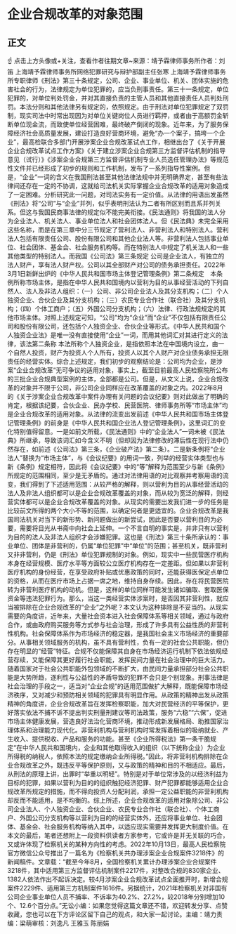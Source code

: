 # 企业合规改革的对象范围
## 正文
☝ 点击上方头像或+关注，查看作者往期文章~来源：靖予霖律师事务所作者：刘笛 上海靖予霖律师事务所网络犯罪研究与辩护部副主任张寒 上海靖予霖律师事务所专职律师《刑法》第三十条规定，公司、企业、事业单位、机关、团体实施的危害社会的行为，法律规定为单位犯罪的，应当负刑事责任。第三十一条规定，单位犯罪的，对单位判处罚金，并对其直接负责的主管人员和其他直接责任人员判处刑罚。本法分则和其他法律另有规定的，依照规定。由于刑法对单位犯罪规定了双罚制，现实司法中时常出现因为对单位关键岗位人员进行羁押，或者由于高额罚金斩断单位现金流，而致使单位经营困难，最终破产倒闭的现象。近年来，为了服务保障经济社会高质量发展，建设打造良好营商环境，避免“办一个案子，搞垮一个企业”，最高检联合多部门开展涉案企业合规改革试点工作，相继出台了《关于开展企业合规改革试点工作方案》《关于建立涉案企业合规第三方监督评估机制的指导意见（试行）》《涉案企业合规第三方监督评估机制专业人员选任管理办法》等规范性文件并已经形成了初步的规则和工作机制，发布了一系列指导性案例。但是，“企业”一词的含义在我国刑法甚至其他法律法规中并无明确界定，甚至有些法律间还存在一定的不协调，这就给司法机关实际掌握企业合规改革的适用对象造成了一定困难。分析研究此一问题，对司法实务有一定价值。从法律的用语出发虽然《刑法》将“公司”与“企业”并列，似乎表明刑法认为二者有所区别而且系并列关系。但这与我国民商事法律的规定似不能完美衔接。《民法通则》将我国的法人分为企业法人、机关法人、事业单位法人和社会团体法人。但《民法典》未完全采用这些名称，而是在第三章中分三节规定了营利法人、非营利法人和特别法人。营利法人包括有限责任公司、股份有限公司和其他企业法人等。非营利法人包括事业单位、社会团体、基金会、社会服务机构等。而在特别法人中规定了机关法人和一些其他类型的特别法人。而我国《公司法》第三条规定 公司是企业法人，有独立的法人财产，享有法人财产权。公司以其全部财产对公司的债务承担责任。2022年3月1日新鲜出炉的《中华人民共和国市场主体登记管理条例》第二条规定　本条例所称市场主体，是指在中华人民共和国境内以营利为目的从事经营活动的下列自然人、法人及非法人组织：（一）公司、非公司企业法人及其分支机构；（二）个人独资企业、合伙企业及其分支机构；（三）农民专业合作社（联合社）及其分支机构；（四）个体工商户；（五）外国公司分支机构；（六）法律、行政法规规定的其他市场主体。对照上述规定可知，“公司”均为“企业”而“企业”不仅包括有限责任公司和股份有限公司，还包括个人独资企业、合伙企业等形式。《中华人民共和国个人独资企业法》是唯一没有直接使用“企业”一词，而用其他词汇对其进行定义的法律，该法第二条称 本法所称个人独资企业，是指依照本法在中国境内设立，由一个自然人投资，财产为投资人个人所有，投资人以其个人财产对企业债务承担无限责任的经营实体。综合上述规定，我们初步的观察结论是：公司均为企业，是涉案“企业合规改革”无可争议的适用对象，事实上，截至目前最高人民检察院所公布的三批企业合规典型案例的主体，全部都是公司。但是，从文义上说，企业合规改革的对象并不限于公司，非公司企业同样应在改革覆盖的对象之内。2022年8月的《关于涉案企业合规改革中案件办理有关问题的会议纪要》则对此做出了明确的肯定，根据该纪要，合伙企业、民办学校、民营医院、律师事务所等“市场主体”均是企业合规改革的适用对象。从法律的流变出发前述《中华人民共和国市场主体登记管理条例》的前身是《中华人民共和国企业法人登记管理条例》，这里词汇的变化特别值得留意。一是如前文所载，《民法通则》中的“企业法人”一词未被《民法典》所继承，导致该词汇如今含义不明（但却因为法律修改的滞后性在现行法中仍然存在，如前述《公司法》第三条，《企业破产法》第二条）。二是新条例将“企业法人”替换为“市场主体”，与《会议纪要》的用词一致，列举的经营实体类型也与新《条例》规定相符，因此将《会议纪要》中的“等”解释为范围至少与新《条例》所规定的范围相同，至少是无矛盾的。通过对法律用语的对比观察并考察用语的流变，我们得到了下述适用范围：从较严格的解释，则以营利为目的从事经营活动的法人及非法人组织都可以是企业合规改革覆盖的对象，而从较为宽泛的解释，则经营实体都可以是企业合规改革覆盖的对象。从现实的需要出发我们进一步的任务是比较前文所得的两个大小不等的范围，以确定何者是更适宜的。企业合规改革是我国司法机关对当下的新形势、新问题做出的新尝试，因此是否要以营利目的为必要，需要将目光从书斋中向社会上延伸。一个不言自明的事实是，并非只有以营利为目的的法人及非法人组织才会涉嫌犯罪。这也是《刑法》第三十条所承认的：事业单位、团体是非营利的，仍属“单位犯罪”中“单位”的范围；甚至机关，既非营利又非非营利，仍是《刑法》单位犯罪规制的对象。例如，现实中一些民营医疗机构本身在经营规模、医疗水平等方面较公立医疗机构存在一定差距。但如果以非营利医疗机构的身份经营，在享受政府补贴或优惠政策的同时，还能获得医保定点单位的资格，从而在医疗市场上占据一席之地，维持自身存续。因此，存在将民营医院转为非营利医疗机构的动机。但是，这样的单位同样可能发生诸如骗取、套取医保资金等违法犯罪行为。那么，当这一类经营实体涉案时，是否因其非营利性，就应当被排除在企业合规改革的“企业”之外呢？本文认为这种排除是不妥当的。从现实需要的角度讲，近年来，大量社会资本进入社会保障体系等相关领域，通过与政府合作，或由政府购买服务等方式参与社会治理，形成了许多具有公益性质的非营利性机构。社会保障体系作为市场经济的稳定器，是我国社会主义市场经济的重要部分。从事相关领域服务的机构，虽不具有营利性，负有一定的社会公共职能，但仍存在明显的“经营”特征。合规不仅能保障其自身在市场经济运行机制下依法依规经营存续，又能保障其更好履行社会职能，发挥民间力量在社会治理中的巨大活力。随着国家对于社会公共职能外包领域的不断扩大，由民间力量承担部分社会公共职能是大势所趋，逐利性与公益性的矛盾导致的犯罪不会只是个别现象。刑事法律是社会治理的手段之一，适当对“企业合规”的适用范围做扩大解释，既能保障市场经济秩序，又对减少和预防相关领域的犯罪具有明显作用。从政策的精神出发从政策精神的角度讲，企业合规改革旨在发挥检察职能，加大对民营经济的平等保护，更好落实依法不捕不诉不提出判实刑量刑建议等司法政策，服务“六稳”“六保”，促进市场主体健康发展，营造良好法治化营商环境，推动形成新发展格局、助推国家治理体系和治理能力现代化。非营利机构与营利机构时常发挥着相似的吸纳就业、产生收入、提供税收、产品和服务的功能。甚至《企业所得税法》第一条干脆规定“在中华人民共和国境内，企业和其他取得收入的组织（以下统称企业）为企业所得税的纳税人，依照本法的规定缴纳企业所得税。”因此，将非营利机构排除在企业合规改革之外，既违反平等保护原则，又与政策的精神和目的不相适应。最后，从刑法的原理上讲，出罪时“举重以明轻”。特别是对于单位常涉及的以经济利益为目标的犯罪，如果以营利为目的的组织触犯经济犯罪、财产犯罪都能够适用企业合规改革所规定的措施，而不得向投资人分配利润，承担一定公益职能的非营利机构却反而不能适用，是不均衡的。综上所述，企业合规改革的适用对象除公司、非公司企业法人、个人独资企业、合伙企业、农民专业合作社（联合社）、个体工商户、外国公司分支机构等以营利为目的的经营实体外，还应将事业单位、社会团体、基金会、社会服务机构等纳入其中，以适应现实需要并发挥更大制度价值。在本文的最后，笔者还想附上一段资料供读者方家参考，它或许是并无关联的巧合，又或许体现了检察机关的某种方向性的考虑。2022年10月13日，最高人民检察院官方微信公众号推出了一篇名为《检察机关共办理涉案企业合规案件3218件》的新闻稿件。文章载：“截至今年8月，全国检察机关累计办理涉案企业合规案件3218件，其中适用第三方监督评估机制案件2217件，对整改合规的830家企业、1382人依法作出不起诉决定。较4月涉案企业合规改革试点全面推开时，新增合规案件2229件、适用第三方机制案件1616件。另据统计，2021年检察机关对非国有公司企业事业单位人员不捕率、不诉率为40.2%、27.2%，较2018年分别增加10个、12.6个百分点。”无讼小编：如果您觉得这篇文章还不错，欢迎转发分享、点赞收藏，您也可以在下方评论区留下自己的观点，和大家一起讨论。主编：靖力责编：梁萌审核：刘逸凡 王雅玉 陈丽娟